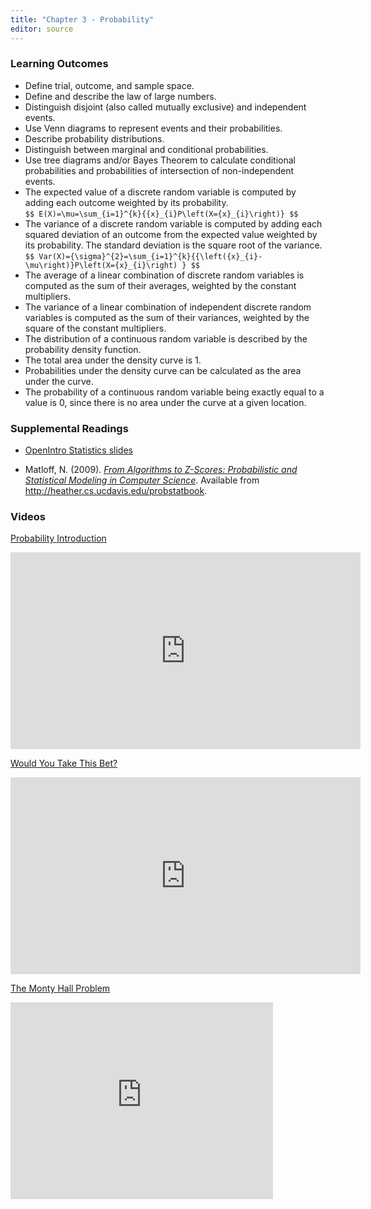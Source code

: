 ```yaml
---
title: "Chapter 3 - Probability"
editor: source
---
```


<!-- 
See issue with underscores in MathJax equations here: https://gohugo.io/content-management/formats/#issues-with-markdown
The solution, put backticks (`) around the LaTeX equation
-->

<script type="text/x-mathjax-config">
MathJax.Hub.Config({
  tex2jax: {
    inlineMath: [['$','$'], ['\\(','\\)']],
    displayMath: [['$$','$$'], ['\[','\]']],
    processEscapes: true,
    processEnvironments: true,
    skipTags: ['script', 'noscript', 'style', 'textarea', 'pre'],
    TeX: { equationNumbers: { autoNumber: "AMS" },
         extensions: ["AMSmath.js", "AMSsymbols.js"] }
  }
});
</script>

<script type="text/javascript" async src="https://cdnjs.cloudflare.com/ajax/libs/mathjax/2.7.1/MathJax.js?config=TeX-MML-AM_CHTML">
</script>


### Learning Outcomes

* Define trial, outcome, and sample space.
* Define and describe the law of large numbers.
* Distinguish disjoint (also called mutually exclusive) and independent events.
* Use Venn diagrams to represent events and their probabilities.
* Describe probability distributions.
* Distinguish between marginal and conditional probabilities.
* Use tree diagrams and/or Bayes Theorem to calculate conditional probabilities and probabilities of intersection of non-independent events.
* The expected value of a discrete random variable is computed by adding each outcome weighted by its probability.  
`$$ E(X)=\mu=\sum_{i=1}^{k}{{x}_{i}P\left(X={x}_{i}\right)} $$`
* The variance of a discrete random variable is computed by adding each squared deviation of an outcome from the expected value weighted by its probability. The standard deviation is the square root of the variance.  
`$$ Var(X)={\sigma}^{2}=\sum_{i=1}^{k}{{\left({x}_{i}-\mu\right)}P\left(X={x}_{i}\right) } $$`
* The average of a linear combination of discrete random variables is computed as the sum of their averages, weighted by the constant multipliers.
* The variance of a linear combination of independent discrete random variables is computed as the sum of their variances, weighted by the square of the constant multipliers.
* The distribution of a continuous random variable is described by the probability density function.
* The total area under the density curve is 1.
* Probabilities under the density curve can be calculated as the area under the curve.
* The probability of a continuous random variable being exactly equal to a value is 0, since there is no area under the curve at a given location.


### Supplemental Readings

* [OpenIntro Statistics slides](https://github.com/jbryer/DATA606Fall2020/blob/master/Slides/OpenIntro/chp3.pdf)

* Matloff, N. (2009). [*From Algorithms to Z-Scores: Probabilistic and Statistical Modeling in Computer Science*](https://github.com/jbryer/DATA606Fall2020/blob/master/Textbook/ProbStatBook.pdf?raw=true). Available from [http://heather.cs.ucdavis.edu/probstatbook](http://heather.cs.ucdavis.edu/probstatbook).


### Videos

[Probability Introduction](https://www.youtube.com/watch?list=PLkIselvEzpM5EgoOajhw83Ax_FktnlD6n&v=rG-SLQ2uF8U)

<iframe width="560" height="315" src="https://www.youtube.com/embed/rG-SLQ2uF8U" frameborder="0" allowfullscreen></iframe>

[Would You Take This Bet?](https://www.youtube.com/watch?v=vBX-KulgJ1o)

<iframe width="560" height="315" src="https://www.youtube.com/embed/vBX-KulgJ1o" frameborder="0" allowfullscreen></iframe>

[The Monty Hall Problem](https://www.youtube.com/watch?v=mhlc7peGlGg)

<iframe width="420" height="315" src="https://www.youtube.com/embed/mhlc7peGlGg" frameborder="0" allowfullscreen></iframe>

